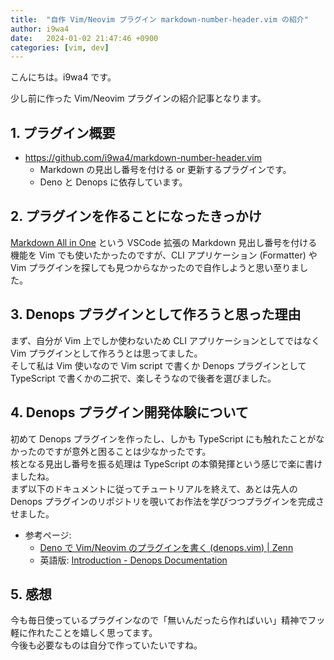 ```yaml
---
title:  "自作 Vim/Neovim プラグイン markdown-number-header.vim の紹介"
author: i9wa4
date:   2024-01-02 21:47:46 +0900
categories: [vim, dev]
---
```


こんにちは。i9wa4 です。

少し前に作った Vim/Neovim プラグインの紹介記事となります。

## 1. プラグイン概要

- <https://github.com/i9wa4/markdown-number-header.vim>
    - Markdown の見出し番号を付ける or 更新するプラグインです。
    - Deno と Denops に依存しています。


## 2. プラグインを作ることになったきっかけ

[Markdown All in One](https://marketplace.visualstudio.com/items?itemName=yzhang.markdown-all-in-one)
という VSCode 拡張の Markdown 見出し番号を付ける機能を Vim でも使いたかったのですが、CLI アプリケーション (Formatter) や Vim プラグインを探しても見つからなかったので自作しようと思い至りました。

## 3. Denops プラグインとして作ろうと思った理由

まず、自分が Vim 上でしか使わないため CLI アプリケーションとしてではなく Vim プラグインとして作ろうとは思ってました。  
そして私は Vim 使いなので Vim script で書くか Denops プラグインとして TypeScript で書くかの二択で、楽しそうなので後者を選びました。

## 4. Denops プラグイン開発体験について

初めて Denops プラグインを作ったし、しかも TypeScript にも触れたことがなかったのですが意外と困ることは少なかったです。  
核となる見出し番号を振る処理は TypeScript の本領発揮という感じで楽に書けましたね。  
まず以下のドキュメントに従ってチュートリアルを終えて、あとは先人の Denops プラグインのリポジトリを覗いてお作法を学びつつプラグインを完成させました。

- 参考ページ:
    - [Deno で Vim/Neovim のプラグインを書く (denops.vim) \| Zenn](https://zenn.dev/lambdalisue/articles/b4a31fba0b1ce95104c9)
    - 英語版: [Introduction - Denops Documentation](https://vim-denops.github.io/denops-documentation/)

## 5. 感想

今も毎日使っているプラグインなので「無いんだったら作ればいい」精神でフッ軽に作れたことを嬉しく思ってます。  
今後も必要なものは自分で作っていたいですね。
